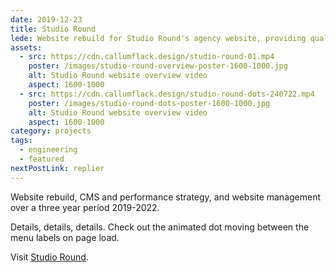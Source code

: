 ```yaml
---
date: 2019-12-23
title: Studio Round
lede: Website rebuild for Studio Round's agency website, providing qualitative guidance and website management over a three year period 2019-2022.
assets:
  - src: https://cdn.callumflack.design/studio-round-01.mp4
    poster: /images/studio-round-overview-poster-1600-1000.jpg
    alt: Studio Round website overview video
    aspect: 1600-1000
  - src: https://cdn.callumflack.design/studio-round-dots-240722.mp4
    poster: /images/studio-round-dots-poster-1600-1000.jpg
    alt: Studio Round website overview video
    aspect: 1600-1000
category: projects
tags:
  - engineering
  - featured
nextPostLink: replier
---
```


Website rebuild, CMS and performance strategy, and website management over a three year period 2019-2022.

<MediaDialogVideo
  aspect="1600-1000"
  src="https://cdn.callumflack.design/studio-round-01.mp4"
  poster="/images/studio-round-overview-poster-1600-1000.jpg"
/>

Details, details, details. Check out the animated dot moving between the menu labels on page load.

<MediaDialogVideo
  showBorder
  aspect="1600-1000"
  src="https://cdn.callumflack.design/studio-round-dots-240722.mp4"
  poster="/images/studio-round-dots-poster-1600-1000.jpg"
/>

Visit [Studio Round](https://www.round.com.au/).
